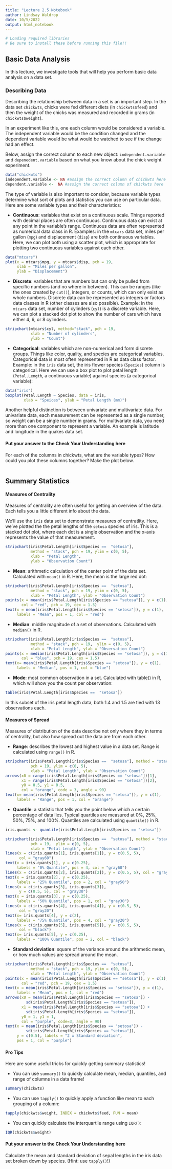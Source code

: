 ```yaml
---
title: "Lecture 2.5 Notebook"
author: Lindsay Waldrop
date: 10/5/2022
output: html_notebook
---
```


```r
# Loading required libraries
# Be sure to install these before running this file!!

```

## Basic Data Analysis

In this lecture, we investigate tools that will help you perform basic data analysis on a data set. 

### Describing Data

Describing the relationship between data in a set is an important step. In the data set `chickwts`, chicks were fed different diets (in `chickwts$feed`) and then the weight of the chicks was measured and recorded in grams (in `chickwts$weight`). 

In an experiment like this, one each column would be considered a variable. The independent variable would be the condition changed and the dependent variable would be what would be watched to see if the change had an effect.

Below, assign the correct column to each new object: `independent.variable` and `depenedent.variable` based on what you know about the chick weight experiment.

```r
data("chickwts")
independent.variable <- NA #assign the correct column of chickwts here
dependent.variable <-  NA #assign the correct column of chickwts here
```

The type of variable is also important to consider, because variable types determine what sort of plots and statistics you can use on particular data. Here are some variable types and their characteristics: 

 * __Continuous__: variables that exist on a continuous scale. Things reported with decimal places are often continuous. Continuous data can exist at any point in the variable's range. Continuous data are often represented as numerical data class in R. Examples: in the `mtcars` data set, miles per gallon (`mpg`) and displacement (`disp`) are both continuous variables. Here, we can plot both using a scatter plot, which is appropriate for plotting two continuous variables against each other.
```r
data("mtcars")
plot(x = mtcars$mpg, y = mtcars$disp, pch = 19,
     xlab = "Miles per gallon", 
     ylab = "Displacement")
```
 * __Discrete__: variables that are numbers but can only be pulled from specific numbers (and no where in between). This can be ranges (like the ones created by `cut()`), integers, or counts, which can only exist as whole numbers. Discrete data can be represented as integers or factors data classes in R (other classes are also possible). Example: in the `mtcars` data set, number of cylinders (`cyl`) is a discrete variable. Here, we can plot a stacked dot plot to show the number of cars which have either 4,  6, or 8 cylinders.
```r
stripchart(mtcars$cyl, method="stack", pch = 19,
           xlab = "Number of cylinders",
           ylab = "Count")
```
 * __Categorical__: variables which are non-numerical and form discrete groups. Things like color, quality, and species are categorical variables. Categorical data is most often represented in R as data class factor. Example: in the `iris` data set, the iris flower species (`Species`) column is categorical. Here we can use a box plot to plot petal length (`Petal.Length`, a continuous variable) against species (a categorical variable):
```r
data("iris")
boxplot(Petal.Length ~ Species, data = iris, 
        xlab = "Speices", ylab = "Petal Length (mm)")
```
Another helpful distinction is between univariate and multivariate data. For univariate data, each measurement can be represented as a single number, so weight can be a single number in grams. For multivariate data, you need more than one component to represent a variable. An example is latitude and longitude in the quakes data set. 

#### Put your answer to the Check Your Understanding here

For each of the columns in chickwts, what are the variable types? How could you plot these columns together? Make the plot below.

```r

```

## Summary Statistics

#### Measures of Centrality

Measures of centrality are often useful for getting an overview of the data. Each tells you a little different info about the data.

We'll use the `iris` data set to demonstrate measures of centratlity. Here, we've plotted the the petal lengths of the `setosa` species of iris. This is a stacked dot plot, where each dot is a single observation and the x-axis represents the value of that measurement.

```r
stripchart(iris$Petal.Length[iris$Species ==  "setosa"], 
           method = "stack", pch = 19, ylim = c(0, 5),
           xlab = "Petal Length", 
           ylab = "Observation Count")
```

 * __Mean__: arithmetic calculation of the center point of the data set. Calculated with `mean()` in R. Here, the mean is the large red dot:

```r
stripchart(iris$Petal.Length[iris$Species ==  "setosa"], 
           method = "stack", pch = 19, ylim = c(0, 5), 
           xlab = "Petal Length", ylab = "Observation Count")
points(x = mean(iris$Petal.Length[iris$Species == "setosa"]), y = c(1), 
       col = "red", pch = 19, cex = 1.5)
text(x = mean(iris$Petal.Length[iris$Species == "setosa"]), y = c(1), 
     labels = "Mean", pos = 1, col = "red")
```

 * __Median__: middle magnitude of a set of observations. Calculated with `median()` in R.

```r
stripchart(iris$Petal.Length[iris$Species ==  "setosa"], 
           method = "stack", pch = 19,  ylim = c(0, 5), 
           xlab = "Petal Length", ylab = "Observation Count")
points(x = median(iris$Petal.Length[iris$Species == "setosa"]), y = c(1), 
       col = "blue", pch = 19, cex = 1.5)
text(x= mean(iris$Petal.Length[iris$Species == "setosa"]), y = c(1), 
     labels = "Median", pos = 1, col = "blue")

```
 * __Mode__: most common observation in a set. Calculated with table() in R, which will show you the count per observation: 

```r
table(iris$Petal.Length[iris$Species ==  "setosa"])
```
In this subset of the iris petal length data, both 1.4 and 1.5 are tied with 13 observations each.

#### Measures of Spread

Measures of distribution of the data describe not only where they in terms of centrality, but also how spread out the data are from each other.

 * __Range__: describes the lowest and highest value in a data set. Range is calculated using `range()` in R.

```r
stripchart(iris$Petal.Length[iris$Species ==  "setosa"], method = "stack", 
           pch = 19, ylim = c(0, 5), 
           xlab = "Petal Length", ylab = "Observation Count")
arrows(x0 = range(iris$Petal.Length[iris$Species == "setosa"])[1], 
       x1 = range(iris$Petal.Length[iris$Species == "setosa"])[2], 
       y0 = 0.5, y1 = 0.5, 
       col = "orange", code = 3, angle = 90)
text(x= mean(iris$Petal.Length[iris$Species == "setosa"]), y = c(1), 
     labels = "Range", pos = 1, col = "orange")
```


 * __Quantile__: a statistic that tells you the point below which a certain percentage of data lies. Typical quartiles are measured at 0%, 25%, 50%, 75%, and 100%. Quantiles are calculated using `quantile()` in R. 
 
```r
iris.quants <- quantile(iris$Petal.Length[iris$Species == "setosa"])

stripchart(iris$Petal.Length[iris$Species ==  "setosa"], method = "stack", 
           pch = 19,  ylim = c(0, 5), 
           xlab = "Petal Length", ylab = "Observation Count")
lines(x = c(iris.quants[1], iris.quants[1]), y = c(0.5, 5), 
      col = "gray60")
text(x = iris.quants[1], y = c(0.25), 
     labels = "0% Quantile", pos = 4, col = "gray60")
lines(x = c(iris.quants[2], iris.quants[2]), y = c(0.5, 5), col = "gray50")
text(x = iris.quants[2], y = c(0.25), 
     labels = "25% Quantile", pos = 2, col = "gray50")
lines(x = c(iris.quants[3], iris.quants[3]), 
      y = c(0.5, 5), col = "gray30")
text(x = iris.quants[3], y = c(0.25), 
     labels = "50% Quantile", pos = 1, col = "gray30")
lines(x = c(iris.quants[4], iris.quants[4]), y = c(0.5, 5), 
      col = "gray20")
text(x= iris.quants[4], y = c(2), 
     labels = "75% Quantile", pos = 4, col = "gray20")
lines(x = c(iris.quants[5], iris.quants[5]), y = c(0.5, 5), 
      col = "black")
text(x= iris.quants[5], y = c(0.25), 
     labels = "100% Quantile", pos = 2, col = "black")
```
 * __Standard deviation__: square of the variance around the arithmetic mean, or how much values are spread around the mean. 
 
```r
stripchart(iris$Petal.Length[iris$Species ==  "setosa"], 
           method = "stack", pch = 19, ylim = c(0, 5),
           xlab = "Petal Length", ylab = "Observation Count")
points(x = mean(iris$Petal.Length[iris$Species == "setosa"]), y = c(1), 
       col = "red", pch = 19, cex = 1.5)
text(x = mean(iris$Petal.Length[iris$Species == "setosa"]), y = c(1), 
     labels = "Mean", pos = 1, col = "red")
arrows(x0 = mean(iris$Petal.Length[iris$Species == "setosa"]) - 
         sd(iris$Petal.Length[iris$Species == "setosa"]), 
       x1 = mean(iris$Petal.Length[iris$Species == "setosa"]) + 
         sd(iris$Petal.Length[iris$Species == "setosa"]), 
       y0 = 1, y1 = 1, 
       col = "purple", code=3, angle = 90)
text(x = mean(iris$Petal.Length[iris$Species == "setosa"]) - 
         sd(iris$Petal.Length[iris$Species == "setosa"]), 
     y = c(0.5), labels = "2 x Standard deviation", 
     pos = 1, col = "purple")
```




#### Pro Tips

Here are some useful tricks for quickly getting summary statistics!  

 *  You can use `summary()` to quickly calculate mean, median, quantiles, and range of columns in a data frame!
 
```r
summary(chickwts)
```

 * You can use `tapply()` to quickly apply a function like mean to each grouping of a column: 
 
```r
tapply(chickwts$weight, INDEX = chickwts$feed, FUN = mean)
```


 * You can quickly calculate the interquartile range using `IQR()`:
 
```r
IQR(chickwts$weight)
```
 
#### Put your answer to the Check Your Understanding here

Calculate the mean and standard deviation of sepal lengths in the iris data set broken down by species. (Hint: use `tapply()`!)

```r

```


